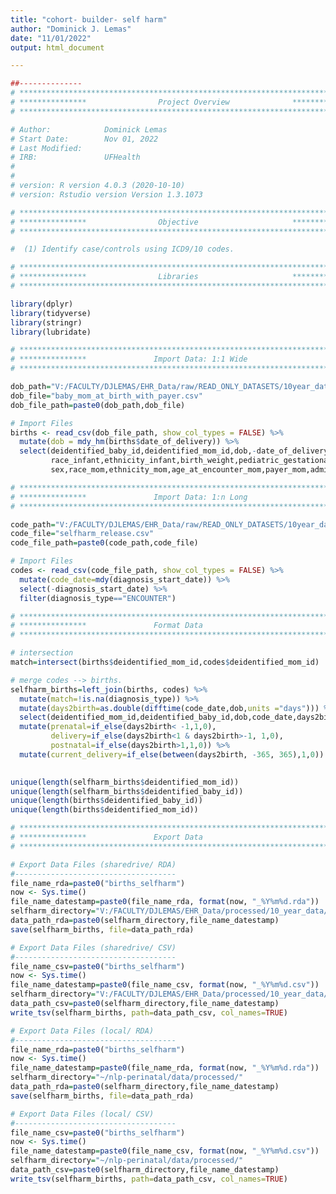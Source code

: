```yaml
---
title: "cohort- builder- self harm"
author: "Dominick J. Lemas"
date: "11/01/2022"
output: html_document

---
```


```r
##-------------- 
# **************************************************************************** #
# ***************                Project Overview              *************** #
# **************************************************************************** #

# Author:            Dominick Lemas 
# Start Date:        Nov 01, 2022 
# Last Modified:     
# IRB:               UFHealth  
#                    
#
# version: R version 4.0.3 (2020-10-10)
# version: Rstudio version Version 1.3.1073 

# **************************************************************************** #
# ***************                Objective                     *************** #
# **************************************************************************** #

#  (1) Identify case/controls using ICD9/10 codes. 

```


```r

# **************************************************************************** #
# ***************                Libraries                     *************** #
# **************************************************************************** #

library(dplyr)
library(tidyverse)
library(stringr)
library(lubridate)

```

```r

# **************************************************************************** #
# ***************               Import Data: 1:1 Wide
# **************************************************************************** #

dob_path="V:/FACULTY/DJLEMAS/EHR_Data/raw/READ_ONLY_DATASETS/10year_data/2021/dataset_09_2021/"
dob_file="baby_mom_at_birth_with_payer.csv"
dob_file_path=paste0(dob_path,dob_file)

# Import Files
births <- read_csv(dob_file_path, show_col_types = FALSE) %>%
  mutate(dob = mdy_hm(births$date_of_delivery)) %>%
  select(deidentified_baby_id,deidentified_mom_id,dob,-date_of_delivery,
         race_infant,ethnicity_infant,birth_weight,pediatric_gestational_age,
         sex,race_mom,ethnicity_mom,age_at_encounter_mom,payer_mom,admit_bmi) 

```

```r

# **************************************************************************** #
# ***************               Import Data: 1:n Long
# **************************************************************************** #

code_path="V:/FACULTY/DJLEMAS/EHR_Data/raw/READ_ONLY_DATASETS/10year_data/2022/dataset_10_2022/"
code_file="selfharm_release.csv"
code_file_path=paste0(code_path,code_file)

# Import Files
codes <- read_csv(code_file_path, show_col_types = FALSE) %>%
  mutate(code_date=mdy(diagnosis_start_date)) %>%
  select(-diagnosis_start_date) %>%
  filter(diagnosis_type=="ENCOUNTER")

```

```r

# **************************************************************************** #
# ***************               Format Data
# **************************************************************************** #

# intersection
match=intersect(births$deidentified_mom_id,codes$deidentified_mom_id)

# merge codes --> births. 
selfharm_births=left_join(births, codes) %>%
  mutate(match=!is.na(diagnosis_type)) %>%
  mutate(days2birth=as.double(difftime(code_date,dob,units ="days"))) %>%
  select(deidentified_mom_id,deidentified_baby_id,dob,code_date,days2birth,everything()) %>%
  mutate(prenatal=if_else(days2birth< -1,1,0),
         delivery=if_else(days2birth<1 & days2birth>-1, 1,0),
         postnatal=if_else(days2birth>1,1,0)) %>%
  mutate(current_delivery=if_else(between(days2birth, -365, 365),1,0)) 
  

unique(length(selfharm_births$deidentified_mom_id))
unique(length(selfharm_births$deidentified_baby_id))
unique(length(births$deidentified_baby_id))
unique(length(births$deidentified_mom_id))


```

```r

# **************************************************************************** #
# ***************               Export Data
# **************************************************************************** #

# Export Data Files (sharedrive/ RDA)
#------------------------------------
file_name_rda=paste0("births_selfharm")
now <- Sys.time()
file_name_datestamp=paste0(file_name_rda, format(now, "_%Y%m%d.rda"))
selfharm_directory="V:/FACULTY/DJLEMAS/EHR_Data/processed/10_year_data/self_harm/"
data_path_rda=paste0(selfharm_directory,file_name_datestamp)
save(selfharm_births, file=data_path_rda)

# Export Data Files (sharedrive/ CSV)
#------------------------------------
file_name_csv=paste0("births_selfharm")
now <- Sys.time()
file_name_datestamp=paste0(file_name_csv, format(now, "_%Y%m%d.csv"))
selfharm_directory="V:/FACULTY/DJLEMAS/EHR_Data/processed/10_year_data/self_harm/"
data_path_csv=paste0(selfharm_directory,file_name_datestamp)
write_tsv(selfharm_births, path=data_path_csv, col_names=TRUE)

# Export Data Files (local/ RDA)
#------------------------------------
file_name_rda=paste0("births_selfharm")
now <- Sys.time()
file_name_datestamp=paste0(file_name_rda, format(now, "_%Y%m%d.rda"))
selfharm_directory="~/nlp-perinatal/data/processed/"
data_path_rda=paste0(selfharm_directory,file_name_datestamp)
save(selfharm_births, file=data_path_rda)

# Export Data Files (local/ CSV)
#------------------------------------
file_name_csv=paste0("births_selfharm")
now <- Sys.time()
file_name_datestamp=paste0(file_name_csv, format(now, "_%Y%m%d.csv"))
selfharm_directory="~/nlp-perinatal/data/processed/"
data_path_csv=paste0(selfharm_directory,file_name_datestamp)
write_tsv(selfharm_births, path=data_path_csv, col_names=TRUE)


```
